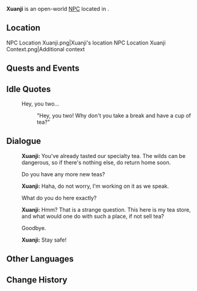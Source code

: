 {{Meta
<!-- Remove this template after adding the missing info -->
|missing_NPC_profile  = yes
}}
{{Character Infobox
|type             = Open-World NPC
|image            = NPC Xuanji.png
|realname         = <!-- Optional, if different from in-game name -->
|deceased         = <!-- Past (for deceased prior to events of the game) or free response -->
|region           = Liyue
|location         = Liyue
|affiliation      = 
|title            = 

|ancestry         = <!-- Clan/family -->
|father           = 
|mother           = 
|spouse           = 
|sibling          = 
|child            = 
|relative         = 

|voiceEN          = 
|voiceCN          = 
|voiceJP          = 
|voiceKR          = 
|dialoguereward   = 
}}
'''Xuanji''' is an open-world [[NPC]] located in {{Location|Chenyu Vale}}.
<!-- Following a certain dialogue branch for the first time gives the player AMOUNT_AS_WORD [[Item]]. -->

==Location==
<gallery>
NPC Location Xuanji.png|Xuanji's location
NPC Location Xuanji Context.png|Additional context
</gallery>
<!--
==Profile==
Detailed story/lore information goes here.
''(To be added.)''

===Appearance===
Keep appearance section short and concise. Limit to 2 paragraphs with 3-4 sentences each.
''(To be added.)''

-->
==Quests and Events==
{{Quests and Events|heo=1}}

==Idle Quotes==
{{Dialogue Start}}
: {{DIcon|Idle}} Hey, you two...
:: {{A|VO Xuanji 01.ogg}} "Hey, you two! Why don't you take a break and have a cup of tea?"
{{Dialogue End}}

==Dialogue==
{{Dialogue Start}}
:'''Xuanji:''' You've already tasted our specialty tea. The wilds can be dangerous, so if there's nothing else, do return home soon.
:{{DIcon}} Do you have any more new teas?
:'''Xuanji:''' Haha, do not worry, I'm working on it as we speak.
:{{DIcon}} What do you do here exactly?
:'''Xuanji:''' Hmm? That is a strange question. This here is my tea store, and what would one do with such a place, if not sell tea?
:{{DIcon}} Goodbye.
:'''Xuanji:''' Stay safe!
{{Dialogue End}}
<!--
==Event Dialogue==
===Event Name===
{{Dialogue Start}}
:'''Xuanji:'''
{{Dialogue End}}
-->
==Other Languages==
{{Other Languages|default_hidden=1
|en      = Xuanji
|zhs     = 玄机
|zhs_rm  = Xuánjī
|zht     = 玄機
|zht_rm  = Xuánjī
|ja      = 玄機
|ja_rm   = Genki{{Assumed}}
|ko      = {{tt|현기|玄機}}
|es      = Xuanji
|fr      = Xuanji
|ru      = Сюань Цзи
|th      = Xuanji
|vi      = Xuanji
|de      = Xuanji
|id      = Xuanji
|pt      = Xuanji
|tr      = Xuanji
|it      = Xuanji
}}

==Change History==
{{Change History|4.4}}
<!--
==References==
{{Reflist}}
-->